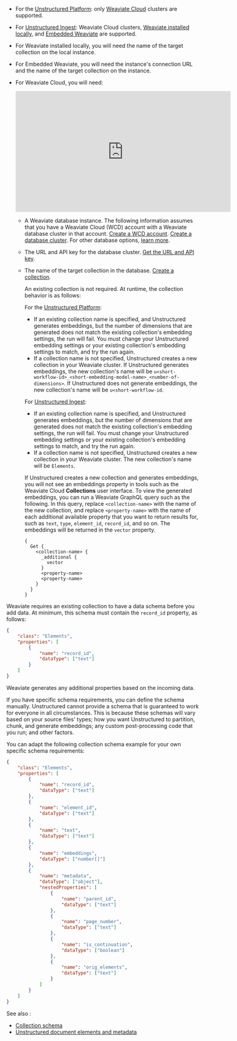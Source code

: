 - For the [Unstructured Platform](/platform/overview): only [Weaviate Cloud](https://weaviate.io/developers/wcs) clusters are supported.
- For [Unstructured Ingest](/ingestion/overview): Weaviate Cloud clusters, 
  [Weaviate installed locally](https://weaviate.io/developers/weaviate/quickstart/local), 
  and [Embedded Weaviate](https://weaviate.io/developers/weaviate/installation/embedded) are supported.
- For Weaviate installed locally, you will need the name of the target collection on the local instance.
- For Embedded Weaviate, you will need the instance's connection URL and the name of the target collection on the instance.
- For Weaviate Cloud, you will need:

  <iframe
  width="560"
  height="315"
  src="https://www.youtube.com/embed/FvhJDUZM078"
  title="YouTube video player"
  frameborder="0"
  allow="accelerometer; autoplay; clipboard-write; encrypted-media; gyroscope; picture-in-picture"
  allowfullscreen
  ></iframe>

  - A Weaviate database instance. The following information assumes that you have a Weaviate Cloud (WCD) account with a Weaviate database cluster in that account. 
    [Create a WCD account](https://weaviate.io/developers/wcs/quickstart#create-a-wcd-account). [Create a database cluster](https://weaviate.io/developers/wcs/quickstart#create-a-weaviate-cluster). For other database options, [learn more](https://weaviate.io/developers/weaviate/installation).
  - The URL and API key for the database cluster. [Get the URL and API key](https://weaviate.io/developers/wcs/quickstart#explore-the-details-panel).
  - The name of the target collection in the database. [Create a collection](https://weaviate.io/developers/wcs/tools/collections-tool). 
    
    An existing collection is not required. At runtime, the collection behavior is as follows:

    For the [Unstructured Platform](/platform/overview):
    
    - If an existing collection name is specified, and Unstructured generates embeddings, 
      but the number of dimensions that are generated does not match the existing collection's embedding settings, the run will fail. 
      You must change your Unstructured embedding settings or your existing collection's embedding settings to match, and try the run again.
    - If a collection name is not specified, Unstructured creates a new collection in your Weaviate cluster. If Unstructured generates embeddings, 
      the new collection's name will be `u<short-workflow-id>_<short-embedding-model-name>_<number-of-dimensions>`. 
      If Unstructured does not generate embeddings, the new collection's name will be `u<short-workflow-id`.

    For [Unstructured Ingest](/ingestion/overview):

    - If an existing collection name is specified, and Unstructured generates embeddings, 
      but the number of dimensions that are generated does not match the existing collection's embedding settings, the run will fail. 
      You must change your Unstructured embedding settings or your existing collection's embedding settings to match, and try the run again. 
    - If a collection name is not specified, Unstructured creates a new collection in your Weaviate cluster. The new collection's name will be `Elements`.

    If Unstructured creates a new collection and generates embeddings, you will not see an embeddings property in tools such as the Weaviate Cloud 
    **Collections** user interface. To view the generated embeddings, you can run a Weaviate GraphQL query such as the following. In this query, replace `<collection-name>` with 
    the name of the new collection, and replace `<property-name>` with the name of each additional available property that 
    you want to return results for, such as `text`, `type`, `element_id`, `record_id`, and so on. The embeddings will be 
    returned in the `vector` property.

    ```text
    {
      Get {
        <collection-name> {
          _additional {
            vector
          }
          <property-name>
          <property-name>
        }
      }
    }
    ```

Weaviate requires an existing collection to have a data schema before you add data. At minimum, this schema must contain the `record_id` property, as follows:

```json
{
    "class": "Elements",
    "properties": [
        {
            "name": "record_id",
            "dataType": ["text"]
        }
    ]
}
```

Weaviate generates any additional properties based on the incoming data.

If you have specific schema requirements, you can define the schema manually. 
Unstructured cannot provide a schema that is guaranteed to work for everyone in all circumstances. 
This is because these schemas will vary based on 
your source files' types; how you want Unstructured to partition, chunk, and generate embeddings; 
any custom post-processing code that you run; and other factors.

You can adapt the following collection schema example for your own specific schema requirements:

```json
{
    "class": "Elements",
    "properties": [
        {
            "name": "record_id",
            "dataType": ["text"]
        },
        {
            "name": "element_id",
            "dataType": ["text"]
        },
        {
            "name": "text",
            "dataType": ["text"]
        },
        {
            "name": "embeddings",
            "dataType": ["number[]"]
        },
        {
            "name": "metadata",
            "dataType": ["object"],
            "nestedProperties": [
                {
                    "name": "parent_id",
                    "dataType": ["text"]
                },
                {
                    "name": "page_number",
                    "dataType": ["text"]
                },
                {
                    "name": "is_continuation",
                    "dataType": ["boolean"]
                },
                {
                    "name": "orig_elements",
                    "dataType": ["text"]
                }
            ]
        }
    ]
}
```

See also :

- [Collection schema](https://weaviate.io/developers/weaviate/config-refs/schema)
- [Unstructured document elements and metadata](/api-reference/api-services/document-elements)